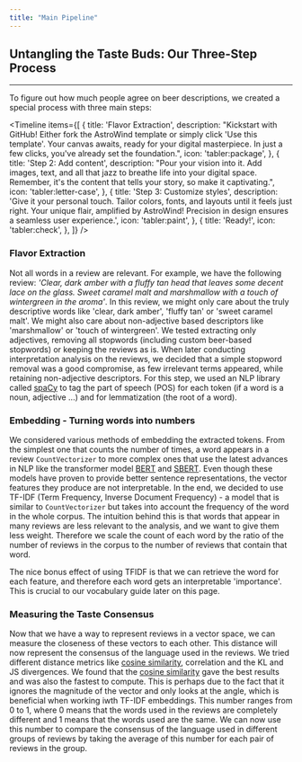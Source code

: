 ```yaml
---
title: "Main Pipeline"
---
```


## Untangling the Taste Buds: Our Three-Step Process

---

To figure out how much people agree on beer descriptions, we created a special process with three main steps:

<Timeline
    items={[
      {
        title: 'Flavor Extraction',
        description:
          "Kickstart with GitHub! Either fork the AstroWind template or simply click 'Use this template'. Your canvas awaits, ready for your digital masterpiece. In just a few clicks, you've already set the foundation.",
        icon: 'tabler:package',
      },
      {
        title: 'Step 2: <span class="font-medium">Add content</em>',
        description:
          "Pour your vision into it. Add images, text, and all that jazz to breathe life into your digital space. Remember, it's the content that tells your story, so make it captivating.",
        icon: 'tabler:letter-case',
      },
      {
        title: 'Step 3: <span class="font-medium">Customize styles</span>',
        description:
          'Give it your personal touch. Tailor colors, fonts, and layouts until it feels just right. Your unique flair, amplified by AstroWind! Precision in design ensures a seamless user experience.',
        icon: 'tabler:paint',
      },
      {
        title: 'Ready!',
        icon: 'tabler:check',
      },
    ]}
/>

### Flavor Extraction

Not all words in a review are relevant. For example, we have the following review: _'Clear, dark amber with a fluffy tan head that leaves some decent lace on the glass. Sweet caramel malt and marshmallow with a touch of wintergreen in the aroma'_. In this review, we might only care about the truly descriptive words like 'clear, dark amber', 'fluffy tan' or 'sweet caramel malt'. We might also care about non-adjective based descriptors like 'marshmallow' or 'touch of wintergreen'. We tested extracting only adjectives, removing all stopwords (including custom beer-based stopwords) or keeping the reviews as is. When later conducting interpretation analysis on the reviews, we decided that a simple stopword removal was a good compromise, as few irrelevant terms appeared, while retaining non-adjective descriptors. For this step, we used an NLP library called [spaCy](https://spacy.io/) to tag the part of speech (POS) for each token (if a word is a noun, adjective ...) and for lemmatization (the root of a word).


### Embedding - Turning words into numbers

We considered various methods of embedding the extracted tokens. From the simplest one that counts the number of times, a word appears in a review `CountVectorizer` to more complex ones that use the latest advances in NLP like the transformer model [BERT](https://arxiv.org/abs/1810.04805) and [SBERT](https://arxiv.org/abs/1908.10084). Even though these models have proven to provide better sentence representations, the vector features they produce are not interpretable. In the end, we decided to use TF-IDF (Term Frequency, Inverse Document Frequency) - a model that is similar to `CountVectorizer` but takes into account the frequency of the word in the whole corpus. The intuition behind this is that words that appear in many reviews are less relevant to the analysis, and we want to give them less weight. Therefore we scale the count of each word by the ratio of the number of reviews in the corpus to the number of reviews that contain that word.

The nice bonus effect of using TFIDF is that we can retrieve the word for each feature, and therefore each word gets an interpretable 'importance'. This is crucial to our vocabulary guide later on this page.

### Measuring the Taste Consensus

Now that we have a way to represent reviews in a vector space, we can measure the closeness of these vectors to each other. This distance will now represent the consensus of the language used in the reviews. We tried different distance metrics like [cosine similarity](https://en.wikipedia.org/wiki/Cosine_similarity), correlation and the KL and JS divergences. We found that the [cosine similarity](https://en.wikipedia.org/wiki/Cosine_similarity) gave the best results and was also the fastest to compute. This is perhaps due to the fact that it ignores the magnitude of the vector and only looks at the angle, which is beneficial when working iwth TF-IDF embeddings. This number ranges from 0 to 1, where 0 means that the words used in the reviews are completely different and 1 means that the words used are the same. We can now use this number to compare the consensus of the language used in different groups of reviews by taking the average of this number for each pair of reviews in the group.
